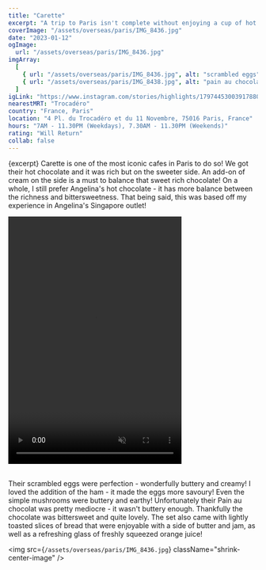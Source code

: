 ```yaml
---
title: "Carette"
excerpt: "A trip to Paris isn't complete without enjoying a cup of hot chocolate!"
coverImage: "/assets/overseas/paris/IMG_8436.jpg"
date: "2023-01-12"
ogImage:
  url: "/assets/overseas/paris/IMG_8436.jpg"
imgArray:
  [
    { url: "/assets/overseas/paris/IMG_8436.jpg", alt: "scrambled eggs" },
    { url: "/assets/overseas/paris/IMG_8438.jpg", alt: "pain au chocolat" },
  ]
igLink: "https://www.instagram.com/stories/highlights/17974453003917880/"
nearestMRT: "Trocadéro"
country: "France, Paris"
location: "4 Pl. du Trocadéro et du 11 Novembre, 75016 Paris, France"
hours: "7AM - 11.30PM (Weekdays), 7.30AM - 11.30PM (Weekends)"
rating: "Will Return"
collab: false
---
```


{excerpt} Carette is one of the most iconic cafes in Paris to do so! We got their hot chocolate and it was rich but on the sweeter side. An add-on of cream on the side is a must to balance that sweet rich chocolate! On a whole, I still prefer Angelina's hot chocolate - it has more balance between the richness and bittersweetness. That being said, this was based off my experience in Angelina's Singapore outlet!

<div className="flex justify-center">
  <video width="350" height="500" controls muted>
    <source src="/assets/overseas/paris/paris_carette.mov" type="video/mp4" />
    Your browser does not support the video tag.
  </video>
</div>
<br />

Their scrambled eggs were perfection - wonderfully buttery and creamy! I loved the addition of the ham - it made the eggs more savoury! Even the simple mushrooms were buttery and earthy! Unfortunately their Pain au chocolat was pretty mediocre - it wasn't buttery enough. Thankfully the chocolate was bittersweet and quite lovely. The set also came with lightly toasted slices of bread that were enjoyable with a side of butter and jam, as well as a refreshing glass of freshly squeezed orange juice!

<img
  src={`/assets/overseas/paris/IMG_8436.jpg`}
  className="shrink-center-image"
/>
